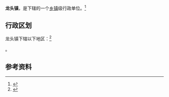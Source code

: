 {{中国乡级行政区|61/07/22/101/000}}

'''龙头镇'''，是{{PRC admin/fullname|61/07/22/101/000|3}}下辖的一个[[乡镇|乡镇]]级行政单位。<ref>{{PRC admin/ref sgc|{{PRC admin/parent|61/07/22/101/000}}}}</ref>

== 行政区划 ==

龙头镇下辖以下地区：<ref>{{PRC admin/ref sgc|61/07/22/101/000}}</ref>

{{PRC admin/children|61/07/22/101/000}}。

== 参考资料 ==

{{reflist}}

{{行政区划小作品}}
{{PRC admin/navcat|61/07/22/101/000}}